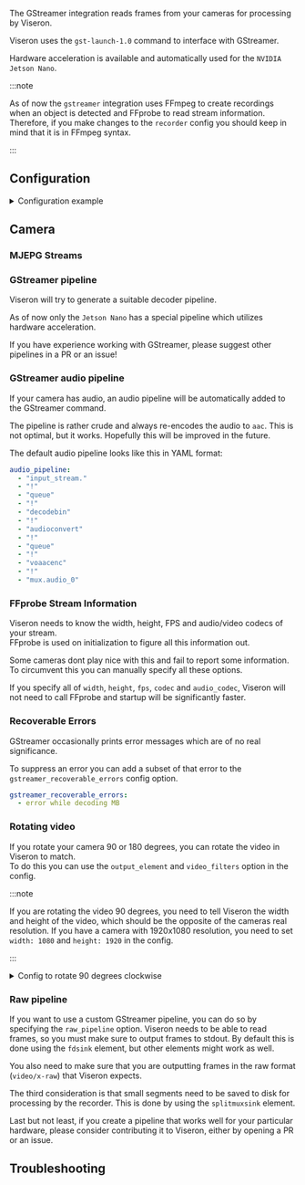 

<ComponentHeader meta={ComponentMetadata} />

The GStreamer integration reads frames from your cameras for processing by Viseron.

Viseron uses the `gst-launch-1.0` command to interface with GStreamer.

Hardware acceleration is available and automatically used for the `NVIDIA Jetson Nano`.

:::note

As of now the `gstreamer` integration uses FFmpeg to create recordings when an object is detected and FFprobe to read stream information.
Therefore, if you make changes to the `recorder` config you should keep in mind that it is in FFmpeg syntax.

:::

## Configuration

<details>
  <summary>Configuration example</summary>

```yaml
gstreamer:
  camera:
    camera_one:
      name: Camera 1
      host: 192.168.XX.XX
      port: 554
      path: /Streaming/Channels/101/
      username: !secret camera_one_user
      password: !secret camera_one_pass
      mjpeg_streams:
        my_stream:
          width: 100
          height: 100
          draw_objects: true
          rotate: 45
          mirror: true
      recorder:
        idle_timeout: 5
    camera_two:
      name: Camera 2
      host: 192.168.YY.YY
      port: 554
      path: /Streaming/Channels/101/
      username: !secret camera_two_user
      password: !secret camera_two_pass
```

</details>

<ComponentConfiguration meta={ComponentMetadata} config={config} />

## Camera

<Camera />

### MJEPG Streams

<CameraMjpegStreams />

### GStreamer pipeline

Viseron will try to generate a suitable decoder pipeline.

As of now only the `Jetson Nano` has a special pipeline which utilizes hardware acceleration.

If you have experience working with GStreamer, please suggest other pipelines in a PR or an issue!

### GStreamer audio pipeline

If your camera has audio, an audio pipeline will be automatically added to the GStreamer command.

The pipeline is rather crude and always re-encodes the audio to `aac`.
This is not optimal, but it works. Hopefully this will be improved in the future.

The default audio pipeline looks like this in YAML format:

```yaml
audio_pipeline:
  - "input_stream."
  - "!"
  - "queue"
  - "!"
  - "decodebin"
  - "!"
  - "audioconvert"
  - "!"
  - "queue"
  - "!"
  - "voaacenc"
  - "!"
  - "mux.audio_0"
```

### FFprobe Stream Information

Viseron needs to know the width, height, FPS and audio/video codecs of your stream.<br />
FFprobe is used on initialization to figure all this information out.

Some cameras dont play nice with this and fail to report some information.<br />
To circumvent this you can manually specify all these options.

If you specify all of `width`, `height`, `fps`, `codec` and `audio_codec`, Viseron will not need to call FFprobe and startup will be significantly faster.

### Recoverable Errors

GStreamer occasionally prints error messages which are of no real significance.

To suppress an error you can add a subset of that error to the `gstreamer_recoverable_errors` config option.

```yaml
gstreamer_recoverable_errors:
  - error while decoding MB
```

### Rotating video

If you rotate your camera 90 or 180 degrees, you can rotate the video in Viseron to match.<br />
To do this you can use the `output_element` and `video_filters` option in the config.<br />

:::note

If you are rotating the video 90 degrees, you need to tell Viseron the width and height of the video, which should be the opposite of the cameras real resolution.
If you have a camera with 1920x1080 resolution, you need to set `width: 1080` and `height: 1920` in the config.

:::

<details>
  <summary>Config to rotate 90 degrees clockwise</summary>

```yaml title="/config/config.yaml"
gstreamer:
  camera:
    camera_one:
      name: Camera 1
      host: 192.168.XX.X
      port: 554
      path: /Streaming/Channels/101/
      username: !secret camera_one_user
      password: !secret camera_one_pass
      output_element: "videoflip method=clockwise !" # Rotate the frames processed by Viseron
      width: 1080 # Width of the rotated video = height of the camera
      height: 1920 # Height of the rotated video = width of the camera
      recorder:
        idle_timeout: 5
        video_filters: # Rotate the recorded videos, handled by FFmpeg as of now.
          - transpose=1
```

</details>

### Raw pipeline

If you want to use a custom GStreamer pipeline, you can do so by specifying the `raw_pipeline` option.
Viseron needs to be able to read frames, so you must make sure to output frames to stdout.
By default this is done using the `fdsink` element, but other elements might work as well.

You also need to make sure that you are outputting frames in the raw format (`video/x-raw`) that Viseron expects.

The third consideration is that small segments need to be saved to disk for processing by the recorder.
This is done by using the `splitmuxsink` element.

Last but not least, if you create a pipeline that works well for your particular hardware, please consider contributing it to Viseron, either by opening a PR or an issue.

## Troubleshooting

<ComponentTroubleshooting meta={ComponentMetadata} />
